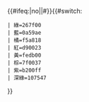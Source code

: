 <includeonly>{{#ifeq:{{{2}}}|no||<nowiki>#</nowiki>}}{{#switch: {{{1}}}
 | 綠=267f00 
 | 藍=0a59ae
 | 橘=f5a818
 | 紅=d90023
 | 黃=fedb00
 | 棕=7f0037
 | 紫=b200ff
 | 深綠=107547
}}</includeonly><noinclude>
{{Documentation}}
</noinclude>